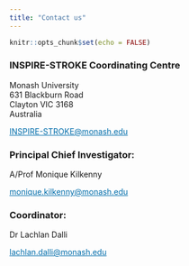 ```yaml
---
title: "Contact us"
---
```


```r
knitr::opts_chunk$set(echo = FALSE)
```

<head>
<link rel="preconnect" href="https://fonts.googleapis.com">
<link rel="preconnect" href="https://fonts.gstatic.com" crossorigin>
<link href="https://fonts.googleapis.com/css2?family=Roboto:ital,wght@0,100;0,300;0,400;0,500;0,700;0,900;1,100;1,300;1,400;1,500;1,700;1,900&display=swap" rel="stylesheet">
</head>

###  INSPIRE-STROKE Coordinating Centre

Monash University
\
631 Blackburn Road
\
Clayton VIC 3168
\
Australia

<a href="mailto:INSPIRE-STROKE@monash.edu" style="color: #006dab">INSPIRE-STROKE@monash.edu</a>

### Principal Chief Investigator:

A/Prof Monique Kilkenny

<a href="mailto:monique.kilkenny@monash.edu" style="color: #006dab">monique.kilkenny@monash.edu</a>


### Coordinator:

Dr Lachlan Dalli

<a href="mailto:lachlan.dalli@monash.edu" style="color: #006dab">lachlan.dalli@monash.edu</a>

